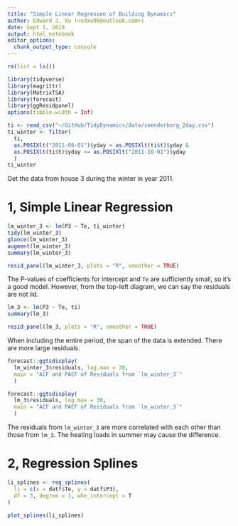 ```yaml
---
title: "Simple Linear Regresson of Building Dynamics"
author: Edward J. Xu (<edxu96@outlook.com>)
date: Sept 1, 2019
output: html_notebook
editor_options: 
  chunk_output_type: console
---
```


```r
rm(list = ls())
```

```r
library(tidyverse)
library(magrittr)
library(MatrixTSA)
library(forecast)
library(ggResidpanel)
options(tibble.width = Inf)
```

```r
ti <- read_csv("~/GitHub/TidyDynamics/data/soenderborg_2day.csv")
ti_winter <- filter(
  ti,
  as.POSIXlt("2011-06-01")$yday < as.POSIXlt(ti$t)$yday &
  as.POSIXlt(ti$t)$yday <= as.POSIXlt("2011-10-01")$yday
  )
ti_winter
```

Get the data from house 3 during the winter in year 2011.

# 1, Simple Linear Regression

```r
lm_winter_3 <- lm(P3 ~ Te, ti_winter)
tidy(lm_winter_3)
glance(lm_winter_3)
augment(lm_winter_3)
summary(lm_winter_3)
```

```r
resid_panel(lm_winter_3, plots = "R", smoother = TRUE)
```

The P-values of coefficients for intercept and `Te` are sufficiently small, so  it's a good model. However, from the top-left diagram, we can say the residuals are not iid.

```r
lm_3 <- lm(P3 ~ Te, ti)
summary(lm_3)
```

```r
resid_panel(lm_3, plots = "R", smoother = TRUE)
```

When including the entire period, the span of the data is extended. There are more large residuals.

```r
forecast::ggtsdisplay(
  lm_winter_3$residuals, lag.max = 30, 
  main = "ACF and PACF of Residuals from `lm_winter_3`"
  )
```

```r
forecast::ggtsdisplay(
  lm_3$residuals, lag.max = 30, 
  main = "ACF and PACF of Residuals from `lm_winter_3`"
  )
```

The residuals from `lm_winter_3` are more correlated with each other than those from `lm_3`. The heating loads in summer may cause the difference.

# 2, Regression Splines

```r
li_splines <- reg_splines(
  li = c(x = datf$Te, y = datf$P3),
  df = 3, degree = 1, whe_intercept = T
)

plot_splines(li_splines)
```



